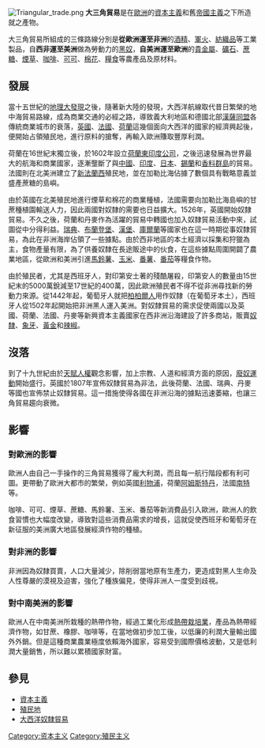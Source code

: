 {{Unreferenced |time=2007-11-12T05:59:38+00:00 }}
[[File:Triangular_trade.png|thumb]]
'''大三角貿易'''是在[[歐洲|歐洲]]的[[資本主義|資本主義]]和舊[[帝國主義|帝國主義]]之下所造就之產物。

大三角貿易所組成的三條路線分別是'''從歐洲運至非洲'''的[[酒精|酒精]]、[[軍火|軍火]]、[[紡織品|紡織品]]等工業製品，自'''西非運至美洲'''做為勞動力的[[黑奴|黑奴]]，'''自美洲運至歐洲'''的[[貴金屬|貴金屬]]、[[礦石|礦石]]、[[蔗糖|蔗糖]]、[[煙草|煙草]]、[[咖啡|咖啡]]、[[可可|可可]]、[[棉花|棉花]]、[[糧食|糧食]]等農產品及原材料。

== 發展 ==
當十五世紀的[[地理大發現|地理大發現]]之後，隨著新大陸的發現，大西洋航線取代昔日繁榮的地中海貿易路線，成為商業交通的必經之路，導致義大利地區和德國北部[[漢薩同盟|漢薩同盟]]各傳統商業城市的衰落，[[英國|英國]]、[[法國|法國]]、[[荷蘭|荷蘭]]這幾個面向大西洋的國家的經濟興起後，便開始占領殖民地，進行原料的搶奪，再輸入歐洲賺取豐厚利潤。

荷蘭在16世紀末獨立後，於1602年設立[[荷蘭東印度公司|荷蘭東印度公司]]，之後迅速發展為世界最大的航海和商業國家，逐漸壟斷了與[[中國|中國]]、[[印度|印度]]、[[日本|日本]]、[[錫蘭|錫蘭]]和[[香料群島|香料群島]]的貿易。法國則在北美洲建立了[[新法蘭西|新法蘭西]]殖民地，並在加勒比海佔據了數個具有戰略意義並盛產蔗糖的島嶼。

由於英國在北美殖民地進行煙草和棉花的商業種植，法國需要向加勒比海島嶼的甘蔗種植園輸送人力，因此兩國對奴隸的需要也日益擴大。1526年，英國開始奴隸貿易。不久之後，荷蘭和丹麥作為活躍的貿易中轉國也加入奴隸貿易活動中來，試圖從中分得利益。[[瑞典|瑞典]]、[[布蘭登堡|布蘭登堡]]、[[漢堡|漢堡]]、[[庫爾蘭|庫爾蘭]]等國家也在這一時期從事奴隸貿易，為此在非洲海岸佔領了一些據點。由於西非地區的本土經濟以採集和狩獵為主，食物產量有限，為了供養奴隸在長途販途中的伙食，在這些據點周圍開闢了農業地區，從歐洲和美洲引進[[馬鈴薯|馬鈴薯]]、[[玉米|玉米]]、[[番薯|番薯]]、[[番茄|番茄]]等糧食作物。

由於殖民者，尤其是西班牙人，對印第安土著的殘酷屠殺，印第安人的數量由15世紀末的5000萬銳減至17世紀的400萬，因此歐洲殖民者不得不從非洲尋找新的勞動力來源。從1442年起，葡萄牙人就把[[柏柏爾人|柏柏爾人]]用作奴隸（在葡萄牙本土），西班牙人從1502年起開始把非洲黑人運入美洲。對奴隸貿易的需求促使兩國以及英國、荷蘭、法國、丹麥等新興資本主義國家在西非洲沿海建設了許多商站，販賣[[奴隸|奴隸]]、[[象牙|象牙]]、[[黃金|黃金]]和[[辣椒|辣椒]]。

== 沒落 ==
{{main|廢奴運動}}
到了十九世紀由於[[天賦人權|天賦人權]]觀念影響，加上宗教、人道和經濟方面的原因，[[廢奴運動|廢奴運動]]開始盛行。英國於1807年宣佈奴隸貿易為非法，此後荷蘭、法國、瑞典、丹麥等國也宣佈禁止奴隸貿易。這一措施使得各國在非洲沿海的據點迅速萎縮，也讓三角貿易趨向衰微。

== 影響 ==
=== 對歐洲的影響 ===
歐洲人由自己一手操作的三角貿易獲得了龐大利潤，而且每一航行階段都有利可圖。更帶動了歐洲大都市的繁榮，例如英國[[利物浦|利物浦]]，荷蘭[[阿姆斯特丹|阿姆斯特丹]]，法國[[南特|南特]]等。

咖啡、可可、煙草、蔗糖、馬鈴薯、玉米、番茄等新消費品引入歐洲，歐洲人的飲食習慣也大幅度改變，導致對這些消費品需求的增長，這就促使西班牙和葡萄牙在新征服的美洲廣大地區發展經濟作物的種植。

===對非洲的影響 ===
非洲因為奴隸買賣，人口大量減少，除削弱當地原有生產力，更造成對黑人生命及人性尊嚴的漠視及迫害，強化了種族偏見，使得非洲人一度受到歧視。

===對中南美洲的影響 ===
歐洲人在中南美洲所栽種的熱帶作物，經過工業化形成[[熱帶栽培業|熱帶栽培業]]，產品為熱帶經濟作物，如甘蔗、橡膠、咖啡等，在當地做初步加工後，以低廉的利潤大量輸出國外外銷。但是這種商業農業極度依賴海外國家，容易受到國際價格波動，又是低利潤大量銷售，所以難以累積國家財富。

==參見==
*[[資本主義|資本主義]]
*[[殖民地|殖民地]]
*[[大西洋奴隸貿易|大西洋奴隸貿易]]

[[Category:资本主义|Category:资本主义]]
[[Category:殖民主义|Category:殖民主义]]